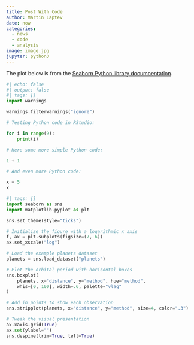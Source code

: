 ```yaml
---
title: Post With Code
author: Martin Laptev
date: now
categories:
  - news
  - code
  - analysis
image: image.jpg
jupyter: python3
---
```


The plot below is from the [Seaborn Python library documoentation](https://seaborn.pydata.org/examples/horizontal_boxplot.html).

```python
#| echo: false
#| output: false
#| tags: []
import warnings

warnings.filterwarnings("ignore")

# Testing Python code in RStudio:

for i in range(9):
    print(i)

# Here some more simple Python code:

1 + 1

# And even more Python code:

x = 5
x
```

```python
#| tags: []
import seaborn as sns
import matplotlib.pyplot as plt

sns.set_theme(style="ticks")

# Initialize the figure with a logarithmic x axis
f, ax = plt.subplots(figsize=(7, 6))
ax.set_xscale("log")

# Load the example planets dataset
planets = sns.load_dataset("planets")

# Plot the orbital period with horizontal boxes
sns.boxplot(
    planets, x="distance", y="method", hue="method",
    whis=[0, 100], width=.6, palette="vlag"
)

# Add in points to show each observation
sns.stripplot(planets, x="distance", y="method", size=4, color=".3")

# Tweak the visual presentation
ax.xaxis.grid(True)
ax.set(ylabel="")
sns.despine(trim=True, left=True)
```
